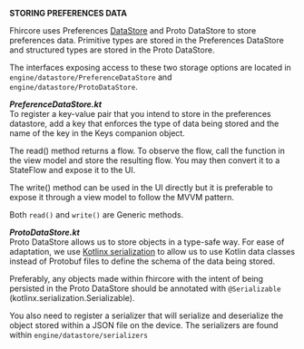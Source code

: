 **STORING PREFERENCES DATA**

Fhircore uses Preferences [DataStore](https://developer.android.com/topic/libraries/architecture/datastore) and Proto DataStore to store preferences data. Primitive types are stored in the Preferences DataStore and structured types are stored in the Proto DataStore.

The interfaces exposing access to these two storage options are located in ```engine/datastore/PreferenceDataStore``` and ```engine/datastore/ProtoDataStore```.

***PreferenceDataStore.kt***<br/>
To register a key-value pair that you intend to store in the preferences datastore, add a key that enforces the type of data being stored and the name of the key in the Keys companion object.

The read() method returns a flow. To observe the flow, call the function in the view model and store the resulting flow. You may then convert it to a StateFlow and expose it to the UI.

The write() method can be used in the UI directly but it is preferable to expose it through a view model to follow the MVVM pattern.

Both `read()` and `write()` are Generic methods.

***ProtoDataStore.kt***<br/>
Proto DataStore allows us to store objects in a type-safe way. For ease of adaptation, we use [Kotlinx serialization](https://kotlinlang.org/docs/serialization.html#serialize-and-deserialize-json) to allow us to use Kotlin data classes instead of Protobuf files to define the schema of the data being stored.

Preferably, any objects made within fhircore with the intent of being persisted in the Proto DataStore should be annotated with ```@Serializable``` (kotlinx.serialization.Serializable).

You also need to register a serializer that will serialize and deserialize the object stored within a JSON file on the device. The serializers are found within ```engine/datastore/serializers```
